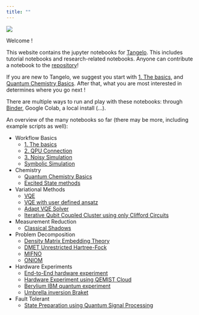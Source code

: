 ```yaml
---
title: ""
---
```


![](examples/img/tangelo_logo_gradient.png)

Welcome !

This website contains the jupyter notebooks for [Tangelo](https://github.com/goodchemistryco/Tangelo).
This includes tutorial notebooks and research-related notebooks. Anyone can contribute a notebook to the [repository](https://github.com/goodchemistryco/Tangelo-Examples)!

If you are new to Tangelo, we suggest you start with [1. The basics](examples/workflow_basics/1.the_basics.html), and
[Quantum Chemistry Basics](examples/chemistry/qchem_modelling_basics.html). After that, what you are most interested in determines where you go next !

There are multiple ways to run and play with these notebooks: through [Binder](https://mybinder.org/v2/gh/goodchemistryco/Tangelo-Examples/main), Google Colab, a local install (...).

An overview of the many notebooks so far (there may be more, including example scripts as well):

* Workflow Basics
    * [1. The basics](examples/workflow_basics/1.the_basics.html)
    * [2. QPU Connection](examples/workflow_basics/2.qpu_connection.html)
    * [3. Noisy Simulation](examples/workflow_basics/3.noisy_simulation.html)
    * [Symbolic Simulation](examples/workflow_basics/symbolic_simulator.html)
* Chemistry
    * [Quantum Chemistry Basics](examples/chemistry/qchem_modelling_basics.html)
    * [Excited State methods](examples/chemistry/excited_states.html)
* Variational Methods
    * [VQE](examples/variational_methods/vqe.html)
    * [VQE with user defined ansatz](examples/variational_methods/vqe_custom_ansatz_hamiltonian.html)
    * [Adapt VQE Solver](examples/variational_methods/adapt.html)
    * [Iterative Qubit Coupled Cluster using only Clifford Circuits](examples/variational_methods/iqcc_using_clifford.html)
* Measurement Reduction
    * [Classical Shadows](examples/measurement_reduction/classical_shadows.html)
* Problem Decomposition
    * [Density Matrix Embedding Theory](examples/problem_decomposition/dmet.html)
    * [DMET Unrestricted Hartree-Fock](examples/problem_decomposition/dmet_uhf.html)
    * [MIFNO](examples/problem_decomposition/mifno.html)
    * [ONIOM](examples/problem_decomposition/oniom.html)
* Hardware Experiments
    * [End-to-End hardware experiment](examples/hardware_experiments/overview_endtoend.html)
    * [Hardware Experiment using QEMIST Cloud](examples/hardware_experiments/qemist_cloud_hardware_experiment.html)
    * [Berylium IBM quantum experiment](examples/hardware_experiments/berylium_ibm_quantum.html)
    * [Umbrella inversion Braket](examples/hardware_experiments/umbrella_inversion.html)
* Fault Tolerant
    * [State Preparation using Quantum Signal Processing](examples/fault_tolerant/qsp_state_prep.html)
